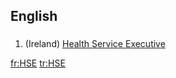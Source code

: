 ==English==

==={{initialism}}===
{{infl|en|initialism}}

# (Ireland) [[w:Health Service Executive|Health Service Executive]]

[[fr:HSE]]
[[tr:HSE]]